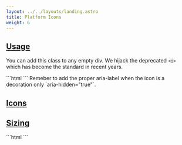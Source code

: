 ```yaml
---
layout: ../../layouts/landing.astro
title: Platform Icons
weight: 6
---
```


## [Usage](#usage)

<Classes>
<Classesrow classname="pi-{ icon name }" result="You get an icon "/>
</Classes>

You can add this class to any empty div. We hijack the deprecated `<i>` which has become the standard in recent years. 

<Codedemo>
<i class="pi-trophy"></i>
</Codedemo>

<Codemarkup>
```html
<i class="pi-trophy"></i>
```
</Codemarkup>

<Callout header="aria-hidden" >
Remeber to add the proper aria-label when the icon is a decoration only `aria-hidden="true"`. 
</Callout>

## [Icons](#icons)

<Icons/>

<ClipboardJS/>

## [Sizing](#sizing)

<Classes result="true">
<Classesrow classname="pi-{ xs, sm, lg, xl, xxl }" result="Alter the size of your icon from `.5rem` to `3rem`."/>
</Classes>

<Codedemo>
<i class="pi-rocket pi-xs"></i>
<i class="pi-rocket pi-sm"></i>
<i class="pi-rocket"></i>
<i class="pi-rocket pi-lg"></i>
<i class="pi-rocket pi-xl"></i>
<i class="pi-rocket pi-xxl"></i>
</Codedemo>

<Codemarkup>
```html
<i class="pi-rocket pi-xs"></i>
<i class="pi-rocket pi-sm"></i>
<i class="pi-rocket"></i>
<i class="pi-rocket pi-lg"></i>
<i class="pi-rocket pi-xl"></i>
<i class="pi-rocket pi-xxl"></i>   
```
</Codemarkup>
